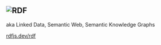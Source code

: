 ## ![RDF](./rdf-logo.png)

aka Linked Data, Semantic Web, Semantic Knowledge Graphs

[rdfjs.dev/rdf](https://rdfjs.dev/rdf)